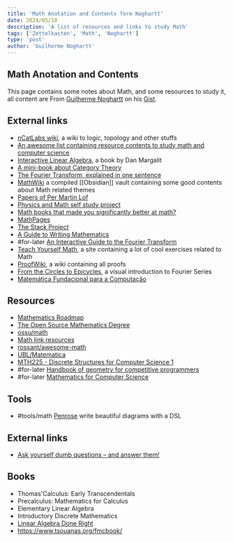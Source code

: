 ```yaml
---
title: 'Math Anotation and Contents form Noghartt'
date: 2024/05/18
description: 'A list of resources and links to study Math'
tags: ['Zettelkasten', 'Math', 'Noghartt']
type: 'post'
author: 'Guilherme Noghartt'
---
```


## Math Anotation and Contents

This page contains some notes about Math, and some resources to study it, all content are From
[Guilherme Noghartt](https://twitter.com/noghartt) on his
[Gist](https://gist.github.com/noghartt/8e6d4188e8a594fbefb113c4fdeee16d).

## External links

- [nCatLabs wiki](https://ncatlab.org/nlab/show/HomePage), a wiki to logic, topology and other stuffs
- [An awesome list containing resource contents to study math and computer science](https://github.com/bobeff/programming-math-science)
- [Interactive Linear Algebra](https://textbooks.math.gatech.edu/ila/), a book by Dan Margalit
- [A mini-book about Category Theory](https://github.com/jonsterling/math)
- [The Fourier Transform, explained in one sentence](https://blog.revolutionanalytics.com/2014/01/the-fourier-transform-explained-in-one-sentence.html)
- [MathWiki](https://github.com/zhaoshenzhai/MathWiki) a compiled [[Obsidian]] vault containing some good contents about
  Math related themes
- [Papers of Per Martin Lof](https://github.com/michaelt/martin-lof)
- [Physics and Math self study project](https://www.diegovera.org/recommendations)
- [Math books that made you significantly better at math?](https://news.ycombinator.com/item?id=34439828)
- [MathPages](https://mathpages.com/home/index.htm)
- [The Stack Project](https://stacks.math.columbia.edu/browse)
- [A Guide to Writing Mathematics](https://web.cs.ucdavis.edu/~amenta/w10/writingman.pdf)
- #for-later
  [An Interactive Guide to the Fourier Transform](https://betterexplained.com/articles/an-interactive-guide-to-the-fourier-transform/)
- [Teach Yourself Math](https://teachyourselfmath.app/), a site containing a lot of cool exercises related to Math
- [ProofWiki](https://proofwiki.org/wiki/Main_Page), a wiki containing all proofs
- [From the Circles to Epicycles](https://www.andreinc.net/2024/04/24/from-the-circle-to-epicycles), a visual
  introduction to Fourier Series
- [Matemática Fundacional para a Computação](https://github.com/tsouanas/fmcbook)

## Resources

- [Mathematics Roadmap](https://github.com/TalalAlrawajfeh/mathematics-roadmap)
- [The Open Source Mathematics Degree](https://github.com/shanirivers/open-source-mathematics-degree)
- [ossu/math](https://github.com/ossu/math)
- [Math link resources](https://github.com/bobeff/programming-math-science)
- [rossant/awesome-math](https://github.com/rossant/awesome-math)
- [UBL/Matematica](https://github.com/Universidade-Livre/matematica)
- [MTH225 - Discrete Structures for Computer Science 1](https://publish.obsidian.md/mth225/)
- #for-later [Handbook of geometry for competitive programmers](https://victorlecomte.com/cp-geo.pdf)
- #for-later [Mathematics for Computer Science](https://www.cs.princeton.edu/courses/archive/spring10/cos433/mathcs.pdf)

## Tools

- #tools/math [Penrose](https://github.com/penrose/penrose) write beautiful diagrams with a DSL

## External links

- [Ask yourself dumb questions – and answer them!](https://terrytao.wordpress.com/career-advice/ask-yourself-dumb-questions-and-answer-them/)

## Books

- Thomas'Calculus: Early Transcendentals
- Precalculus: Mathematics for Calculus
- Elementary Linear Algebra
- Introductory Discrete Mathematics
- [Linear Algebra Done Right](https://link.springer.com/book/10.1007/978-3-031-41026-0)
- https://www.tsouanas.org/fmcbook/
